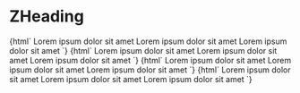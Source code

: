
<Meta title="Typography/ZHeading" component="z-heading" />

# ZHeading

<Preview>
  <Story name="h1">
    {html`
      <z-heading variant="regular" level="h1" >Lorem ipsum dolor sit amet </z-heading>
      <z-heading variant="semibold" level="h1">Lorem ipsum dolor sit amet</z-heading>
      <z-heading variant="light" level="h1">Lorem ipsum dolor sit amet</z-heading>
    `}
  </Story>
  <Story name="h2">
    {html`
      <z-heading variant="regular" level="h2">Lorem ipsum dolor sit amet</z-heading>
      <z-heading variant="semibold" level="h2">Lorem ipsum dolor sit amet</z-heading>
      <z-heading variant="light" level="h2">Lorem ipsum dolor sit amet</z-heading>
    `}
  </Story>
  <Story name="h3">
    {html`
      <z-heading variant="regular" level="h3">Lorem ipsum dolor sit amet</z-heading>
      <z-heading variant="semibold" level="h3">Lorem ipsum dolor sit amet</z-heading>
      <z-heading variant="light" level="h3">Lorem ipsum dolor sit amet</z-heading>
    `}
  </Story>
  <Story name="h4">
    {html`
      <z-heading variant="regular" level="h4">Lorem ipsum dolor sit amet</z-heading>
      <z-heading variant="semibold" level="h4">Lorem ipsum dolor sit amet</z-heading>
      <z-heading variant="light" level="h4">Lorem ipsum dolor sit amet</z-heading>
    `}
  </Story>
</Preview>

<Props of="z-heading" />


